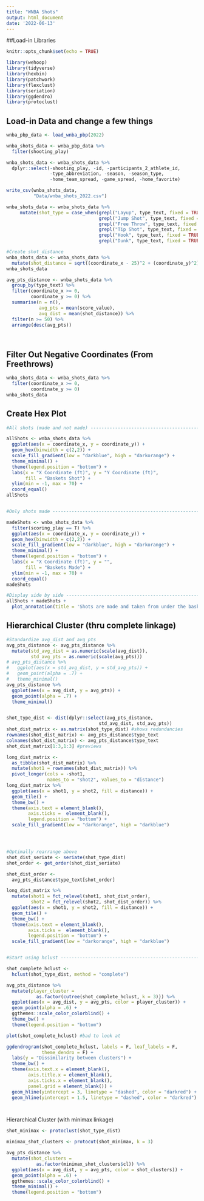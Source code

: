 ```yaml
---
title: "WNBA Shots"
output: html_document
date: '2022-06-13'
---
```


##Load-in Libraries

```r
knitr::opts_chunk$set(echo = TRUE)

library(wehoop)
library(tidyverse)
library(hexbin)
library(patchwork)
library(flexclust)
library(seriation)
library(ggdendro)
library(protoclust)
```

## Load-in Data and change a few things

```r
wnba_pbp_data <- load_wnba_pbp(2022)

wnba_shots_data <- wnba_pbp_data %>%
  filter(shooting_play)

wnba_shots_data <- wnba_shots_data %>%
  dplyr::select(-shooting_play, -id, -participants_2_athlete_id,
                -type_abbreviation, -season, -season_type, 
                -home_team_spread, -game_spread, -home_favorite)

write_csv(wnba_shots_data, 
          "Data/wnba_shots_2022.csv")

wnba_shots_data <- wnba_shots_data %>%
     mutate(shot_type = case_when(grepl("Layup", type_text, fixed = TRUE) ~ "Layup",
                                  grepl("Jump Shot", type_text, fixed = TRUE) ~ "Jump Shot",
                                  grepl("Free Throw", type_text, fixed = TRUE) ~ "Free Throw",
                                  grepl("Tip Shot", type_text, fixed = TRUE) ~ "Tip Shot",
                                  grepl("Hook", type_text, fixed = TRUE) ~ "Hook Shot",
                                  grepl("Dunk", type_text, fixed = TRUE) ~ "Dunk"))

#Create shot_distance
wnba_shots_data <- wnba_shots_data %>%
  mutate(shot_distance = sqrt((coordinate_x - 25)^2 + (coordinate_y)^2))
wnba_shots_data

avg_pts_distance <- wnba_shots_data %>%
  group_by(type_text) %>%
  filter(coordinate_x >= 0,
         coordinate_y >= 0) %>%
  summarise(n = n(), 
            avg_pts = mean(score_value),
            avg_dist = mean(shot_distance)) %>%
  filter(n >= 50) %>%
  arrange(desc(avg_pts))




```

## Filter Out Negative Coordinates (From Freethrows)

```r

wnba_shots_data <- wnba_shots_data %>%
  filter(coordinate_x >= 0,
         coordinate_y >= 0)
wnba_shots_data

```

## Create Hex Plot

```r

#All shots (made and not made) -----------------------------------------------

allShots <- wnba_shots_data %>%
  ggplot(aes(x = coordinate_x, y = coordinate_y)) +
  geom_hex(binwidth = c(2,2)) + 
  scale_fill_gradient(low = "darkblue", high = "darkorange") +
  theme_minimal() +
  theme(legend.position = "bottom") +
  labs(x = "X Coordinate (ft)", y = "Y Coordinate (ft)",
       fill = "Baskets Shot") + 
  ylim(min = -1, max = 70) + 
  coord_equal()
allShots


#Only shots made -------------------------------------------------------------

madeShots <- wnba_shots_data %>%
  filter(scoring_play == T) %>%
  ggplot(aes(x = coordinate_x, y = coordinate_y)) +
  geom_hex(binwidth = c(2,2)) + 
  scale_fill_gradient(low = "darkblue", high = "darkorange") +
  theme_minimal() +
  theme(legend.position = "bottom") + 
  labs(x = "X Coordinate (ft)", y = "",
       fill = "Baskets Made") + 
  ylim(min = -1, max = 70) +
  coord_equal()
madeShots

#Display side by side --------------------------------------------------------
allShots + madeShots + 
  plot_annotation(title = 'Shots are made and taken from under the basket the most')

```


## Hierarchical Cluster (thru complete linkage)

```r

#Standardize avg_dist and avg_pts
avg_pts_distance <- avg_pts_distance %>%
  mutate(std_avg_dist = as.numeric(scale(avg_dist)),
         std_avg_pts = as.numeric(scale(avg_pts))) 
# avg_pts_distance %>%
#   ggplot(aes(x = std_avg_dist, y = std_avg_pts)) + 
#   geom_point(alpha = .7) + 
#   theme_minimal()
avg_pts_distance %>%
  ggplot(aes(x = avg_dist, y = avg_pts)) + 
  geom_point(alpha = .7) +
  theme_minimal()


shot_type_dist <- dist(dplyr::select(avg_pts_distance,
                                  std_avg_dist, std_avg_pts))
shot_dist_matrix <- as.matrix(shot_type_dist) #shows redundancies
rownames(shot_dist_matrix) <- avg_pts_distance$type_text
colnames(shot_dist_matrix) <- avg_pts_distance$type_text
shot_dist_matrix[1:3,1:3] #previews

long_dist_matrix <- 
  as_tibble(shot_dist_matrix) %>%
  mutate(shot1 = rownames(shot_dist_matrix)) %>%
  pivot_longer(cols = -shot1,
               names_to = "shot2", values_to = "distance")
long_dist_matrix %>% 
  ggplot(aes(x = shot1, y = shot2, fill = distance)) + 
  geom_tile() + 
  theme_bw() + 
  theme(axis.text = element_blank(),
        axis.ticks =  element_blank(),
        legend.position = "bottom") + 
  scale_fill_gradient(low = "darkorange", high = "darkblue")




#Optimally rearrange above
shot_dist_seriate <- seriate(shot_type_dist)
shot_order <- get_order(shot_dist_seriate)

shot_dist_order <- 
  avg_pts_distance$type_text[shot_order]

long_dist_matrix %>% 
  mutate(shot1 = fct_relevel(shot1, shot_dist_order),
         shot2 = fct_relevel(shot2, shot_dist_order)) %>%
  ggplot(aes(x = shot1, y = shot2, fill = distance)) + 
  geom_tile() + 
  theme_bw() + 
  theme(axis.text = element_blank(),
        axis.ticks =  element_blank(),
        legend.position = "bottom") + 
  scale_fill_gradient(low = "darkorange", high = "darkblue")


#Start using hclust -----------------------------------------------------------

shot_complete_hclust <- 
  hclust(shot_type_dist, method = "complete")

avg_pts_distance %>%
  mutate(player_cluster = 
           as.factor(cutree(shot_complete_hclust, k = 3))) %>%
  ggplot(aes(x = avg_dist, y = avg_pts, color = player_cluster)) + 
  geom_point(alpha = .6) + 
  ggthemes::scale_color_colorblind() + 
  theme_bw() + 
  theme(legend.position = "bottom")

plot(shot_complete_hclust) #bad to look at

ggdendrogram(shot_complete_hclust, labels = F, leaf_labels = F,
             theme_dendro = F) + 
  labs(y = "Dissimilarity between clusters") + 
  theme_bw() + 
  theme(axis.text.x = element_blank(),
        axis.title.x = element_blank(),
        axis.ticks.x = element_blank(),
        panel.grid = element_blank()) + 
  geom_hline(yintercept = 3, linetype = "dashed", color = "darkred") + 
  geom_hline(yintercept = 1.5, linetype = "dashed", color = "darkred")




```


Hierarchical Cluster (with minimax linkage)

``` r
shot_minimax <- protoclust(shot_type_dist)

minimax_shot_clusters <- protocut(shot_minimax, k = 3)

avg_pts_distance %>%
  mutate(shot_clusters =
           as.factor(minimax_shot_clusters$cl)) %>%
  ggplot(aes(x = avg_dist, y = avg_pts, color = shot_clusters)) + 
  geom_point(alpha = .6) + 
  ggthemes::scale_color_colorblind() + 
  theme_minimal() + 
  theme(legend.position = "bottom")

```